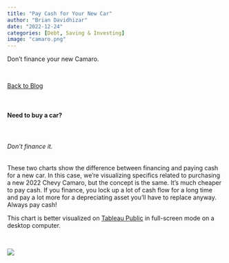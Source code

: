 ```yaml
---
title: "Pay Cash for Your New Car"
author: "Brian Davidhizar"
date: "2022-12-24"
categories: [Debt, Saving & Investing]
image: "camaro.png"
---
```


Don't finance your new Camaro.

<br>

[Back to Blog](https://betadelta-analytics-research.github.io/website/blog_page.html)

<br>

#### Need to buy a car?

<br>

###### Don't finance it.

These two charts show the difference between financing and paying cash for a new car.  In this case, we're visualizing specifics related to purchasing a new 2022 Chevy Camaro, but the concept is the same.  It's much cheaper to pay cash.  If you finance, you lock up a lot of cash flow for a long time and pay a lot more for a depreciating asset you'll have to replace anyway.  Always pay cash!

This chart is better visualized on [Tableau Public](https://public.tableau.com/views/ChevyCamaro/Dashboard1?:language=en-US&:display_count=n&:origin=viz_share_link) in full-screen mode on a desktop computer.

<br>

![](camaro.png){fig-align="center"}